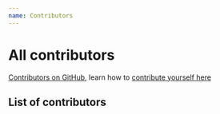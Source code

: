 ```yaml
---
name: Contributors
---
```



# All contributors

[Contributors on GitHub], learn how to [contribute yourself here]

## List of contributors

<ContributorList />

[Contributors on GitHub]: https://github.com/steve-py96/foosball.fyi/graphs/contributors
[contribute yourself here]: https://github.com/steve-py96/foosball.fyi/blob/main/CONTRIBUTING.md

